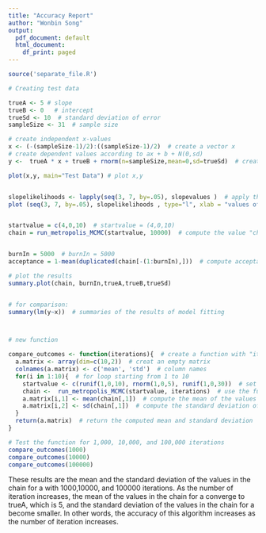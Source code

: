 ```yaml
---
title: "Accuracy Report"
author: "Wonbin Song"
output:
  pdf_document: default
  html_document:
    df_print: paged
---
```


```r
source('separate_file.R')

# Creating test data

trueA <- 5 # slope
trueB <- 0   # intercept
trueSd <- 10  # standard deviation of error 
sampleSize <- 31  # sample size

# create independent x-values 
x <- (-(sampleSize-1)/2):((sampleSize-1)/2)  # create a vector x
# create dependent values according to ax + b + N(0,sd)
y <-  trueA * x + trueB + rnorm(n=sampleSize,mean=0,sd=trueSd)  # create a vector y 

plot(x,y, main="Test Data") # plot x,y


slopelikelihoods <- lapply(seq(3, 7, by=.05), slopevalues )  # apply the function slopevalues to the corresponding element of vector x=seq(3, 7, by=.05)
plot (seq(3, 7, by=.05), slopelikelihoods , type="l", xlab = "values of slope parameter a", ylab = "Log likelihood")  # plot x,slopelikelihoods


startvalue = c(4,0,10)  # startvalue = (4,0,10)
chain = run_metropolis_MCMC(startvalue, 10000)  # compute the value "chain" from the funtion "run_metropolis_MCMC"


burnIn = 5000  # burnIn = 5000
acceptance = 1-mean(duplicated(chain[-(1:burnIn),]))  # compute acceptance rates

# plot the results
summary.plot(chain, burnIn,trueA,trueB,trueSd)


# for comparison:
summary(lm(y~x))  # summaries of the results of model fitting



# new function

compare_outcomes <- function(iterations){  # create a function with "iterations" as an input
  a.matrix <- array(dim=c(10,2))  # creat an empty matrix
  colnames(a.matrix) <- c('mean', 'std')  # column names
  for(i in 1:10){  # for loop starting from 1 to 10
    startvalue <- c(runif(1,0,10), rnorm(1,0,5), runif(1,0,30))  # set a starting value
    chain <-  run_metropolis_MCMC(startvalue, iterations)  # use the function "run_metropolis_MCMC" to compute tha value of chain
    a.matrix[i,1] <- mean(chain[,1])  # compute the mean of the values in the chain for a
    a.matrix[i,2] <- sd(chain[,1])  # compute the standard deviation of the values in the chain for a
  }
  return(a.matrix)  # return the computed mean and standard deviation
}

# Test the function for 1,000, 10,000, and 100,000 iterations
compare_outcomes(1000)
compare_outcomes(10000)
compare_outcomes(100000)
```

These results are the mean and the standard deviation of the values in the chain for a with 1000,10000, and 100000 iterations. As the number of iteration increases, the mean of the values in the chain for a converge to trueA, which is 5, and the standard deviation of the values in the chain for a become smaller. In other words, the accuracy of this algorithm increases as the number of iteration increases.

